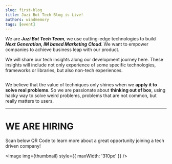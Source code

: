```yaml
---
slug: first-blog
title: Juzi Bot Tech Blog is Live!
authors: windmemory
tags: [event]
---
```



We are ***Juzi Bot Tech Team***, we use cutting-edge technologies to build ***Next Generation, IM based Marketing Cloud***. We want to empower companies to achieve business leap with our product.

We will share our tech insights along our development journey here. These insights will include not only experience of some specific technologies, frameworks or libraries, but also non-tech experiences.

<!--truncate-->

<Image img={banner} />

We believe that the value of techniques only shines when we **apply it to solve real problems**. So we are passionate about **thinking out of box**, using hacky way to solve weird problems, problems that are not common, but really matters to users.

---

# WE ARE HIRING
Scan below QR Code to learn more about a great opportunity joining a tech driven company!

<Image img={thumbnail} style={{ maxWidth: '310px' }} />
